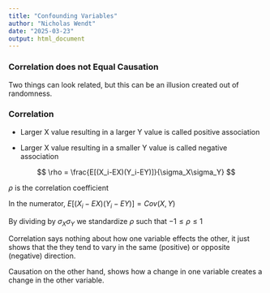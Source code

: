 ```yaml
---
title: "Confounding Variables"
author: "Nicholas Wendt"
date: "2025-03-23"
output: html_document
---
```


### Correlation does not Equal Causation

Two things can look related, but this can be an illusion created out of randomness.

### Correlation

-   Larger X value resulting in a larger Y value is called positive association

-   Larger X value resulting in a smaller Y value is called negative association

$$
\rho = \frac{E[(X_i-EX)(Y_i-EY)]}{\sigma_X\sigma_Y}
$$

$\rho$ is the correlation coefficient

In the numerator, $E[(X_i-EX)(Y_i-EY)] = Cov(X,Y)$

By dividing by $\sigma_X \sigma_Y$ we standardize $\rho$ such that $-1 \leq \rho \leq 1$

Correlation says nothing about how one variable effects the other, it just shows that the they tend to vary in the same (positive) or opposite (negative) direction.

Causation on the other hand, shows how a change in one variable creates a change in the other variable.
